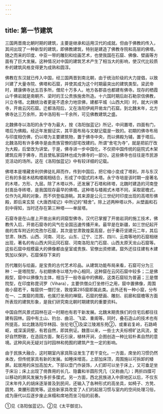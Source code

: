```yaml
---
---
---
```

title: 第一节建筑
---



三国两晋南北朝时期的建筑，主要是继承和运用汉代的成就。但由于佛教的传入，其间出现了一种新型的建筑，即佛教建筑，特别是建造了佛教寺院和高层的佛塔。随之而来的印度、中亚一带的雕刻和绘画艺术，也使我国在石窟、佛像、壁画等方面有了巨大发展。这种情况对中国的建筑艺术产生了相当大的影响，使汉代比较质朴的建筑风格变得更为成熟和圆淳。

佛教在东汉就已传入中国，经三国两晋到南北朝，由于统治阶级的大力提倡，以致兴建了大量寺院、佛塔和石窟，并使其成为这个时期最突出的建筑类型。梁武帝时，建康佛寺达五百多所，僧尼十万多人。地方各郡县也都建有佛寺。现存的栖霞山千佛岩就是南朝齐、梁时的王公贵族施舍所造。十六国时期后赵石勒崇信佛教，兴立寺塔。北魏统治者更是不遗余力地崇佛，建都平城（山西大同）时，就大兴佛寺，开凿云冈石窟。迁都洛阳后，又在洛阳伊阙开凿龙门石窟。到北魏末年，北方佛寺达三万余所，其中洛阳有一千余所，可见佛教建筑之盛。

北魏佛寺以洛阳的永宁寺为最大，按《洛阳伽蓝记》所记，中间置塔，四面有门，塔后为佛殿。经近年发掘证实，其平面布局与文献记载是一致的。初期的佛寺布局与印度相仿佛，仍以塔为主要建筑物，置于佛寺中央，而以佛殿为辅，置于塔后。北魏洛阳有许多佛寺是由贵族官僚的邸宅改建的。所谓“舍宅为寺”，就是把前厅改为大殿，后堂改为讲堂。于是，佛寺进一步中国化，不仅把中国传统的庭院式木架建筑应用于佛寺，而且使私家园林也成为佛寺的一部分。这些佛寺也往往是市民游览活动的场所。这在《洛阳伽蓝记》中有较详细的记载。

佛塔本是埋藏舍利供佛徒礼拜而作，传到中国后，把它缩小变成了塔刹，并与东汉已有的多层木结构楼阁相结合，形成了中国式的木塔。永宁寺培是该时期一座著名的木塔，方形、九层。除了木塔以外，还发展了石塔和砖塔，北魏时建造的河南登封嵩岳寺砖塔，是我国现存最早的佛塔。这种塔与楼阁式木塔不同，采取密檐式，仅作为礼拜的对象，而不供登临游眺。其来源是公元三世纪时印度出现的高塔形佛殿，即后来玄奘《大唐西域记》中所记的“精舍”。除上述两种塔以外，从壁画和石刻中得知，当时还存在第三种塔——单层塔。

石窟寺是在山崖上开凿出来的洞窟型佛寺。汉代已掌握了开凿岩洞的施工技术，佛教传入后，开凿石窟寺的风气在全国迅速传播开来。最早是在新疆，如三世纪起开凿的库车附近的克孜尔石窟，其次是甘肃敦煌莫高窟，创于秦苻坚建元二年，其后甘肃、陕西、山西、河南、河北、山东、辽宁、江苏、四川、云南等地的石窟相继出现，著名的有山西大同云冈石窟、河南洛阳龙门石窟、山西太原天龙山石窟等。这些石窟中规模最大的佛像都由皇室或贵族、官僚出资修建。窟外还往往建有木建筑加以保护。石窟保存下来的

历代雕刻与绘画，是宝贵的古代艺术珍品。从建筑功能布局来看，石窟可分为三种：一是塔院型，与初期佛寺以塔为中心相同，这种窟在云冈石窟中较多；二是佛殿型，窟中以佛像为主体，相当于一般寺庙中的佛殿，这类石窟较为普遍；三是僧院型，在印度称毘诃罗（Vihara），主要供僧众打坐修行之用，窟中置佛像，周围凿小窟若干，每窟供一僧打坐，敦煌第285窟即属此类。此外还有一种小窟，分布在一、二类窟的周围，也属打坐用的禅窟。石窟的壁画、雕刻、前廊和窟檐等方面所表现的建筑形象，是我们研究南北朝时期建筑的重要资料。

中国自然风景式园林在这一时期也有若干新发展。北魏末期贵族们的住宅后都往往建有园林。园中有土山、钓台、曲沼、飞梁、重阁等。同时，叠石造山的技术也有所提高，如北魏洛阳华林园、张伦宅①及梁江陵湘东苑②，或重岩复岭，石路崎岖，或深溪洞壑，有若自然，即其例证。魏晋以来，一些士大夫标榜旷达风流，爱好自然野致，在造园方面，聚石引泉，植林开涧，企图创造一种比较朴素自然的意境。这种风尚无疑对当时园林和苑囿的建筑产生一定的影响。

由于民族大融合，这时期室内家具陈设发生了若干变化。一方面，席坐的习惯仍然未改，但传统家具有新的发展。如睡床增高，上部加床顶，周围施以可拆卸的矮屏。起居用的床加高加大，下部以壶门作装饰，人们即可以坐于床上，又可垂足坐于床沿；床上出现了倚靠用的长几、隐囊和半圆形凭几（又称曲几）；两折四牒可以移动的屏风发展为多折多牒式。另一方面，西北民族进入中原地区以后，不仅东汉末年传入的胡床逐渐普及到民间，还输入了各种形式的高坐具，如椅子、方凳、圆凳、束腰形圆凳等。这些新家具改变了人们的起居习惯与室内的空间处理习俗，成为唐代以后逐步废止床榻和席地而坐习俗的前奏。

①见《洛阳伽蓝记》。②见《太平御览》。